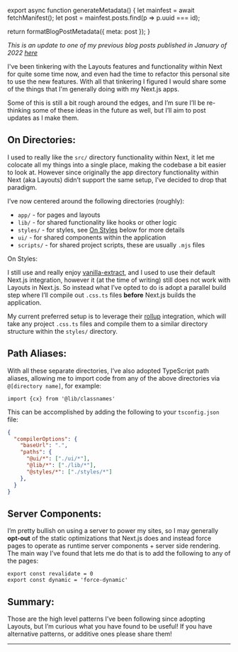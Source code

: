 

export async function generateMetadata() {
  let mainfest = await fetchManifest();
  let post = mainfest.posts.find(p => p.uuid === id);

  return formatBlogPostMetadata({ meta: post });
}

<BlogPage id={id}>

_This is an update to one of my previous blog posts published in January of 2022 [here](/blog/2022/january/my-opinionated-nextjs-setup)_

I've been tinkering with the Layouts features and functionality within Next for quite some time now, and even had the time to refactor this personal site to use the new features. With all that tinkering I figured I would share some of the things that I'm generally doing with my Next.js apps. 

Some of this is still a bit rough around the edges, and I’m sure I’ll be re-thinking some of these ideas in the future as well, but I’ll aim to post updates as I make them.

## On Directories:

I used to really like the `src/` directory functionality within Next, it let me colocate all my things into a single place, making the codebase a bit easier to look at. However since originally the app directory functionality within Next (aka Layouts) didn’t support the same setup, I’ve decided to drop that paradigm.

I’ve now centered around the following directories (roughly):

- `app/` - for pages and layouts
- `lib/` - for shared functionality like hooks or other logic
- `styles/` - for styles, see [On Styles](#on-styles) below for more details
- `ui/` - for shared components within the application
- `scripts/` - for shared project scripts, these are usually `.mjs` files

<Heading is="h2" variant="h2" id="on-styles">On Styles:</Heading>

I still use and really enjoy [vanilla-extract]([https://vanilla-extract.style/](https://vanilla-extract.style/)), and I used to use their default Next.js integration, however it (at the time of writing) still does not work with Layouts in Next.js. So instead what I’ve opted to do is adopt a parallel build step where I’ll compile out `.css.ts` files **before** Next.js builds the application.

My current preferred setup is to leverage their [rollup]([https://vanilla-extract.style/documentation/integrations/rollup/](https://vanilla-extract.style/documentation/integrations/rollup/)) integration, which will take any project `.css.ts` files and compile them to a similar directory structure within the `styles/` directory.

## Path Aliases:

With all these separate directories, I’ve also adopted TypeScript path aliases, allowing me to import code from any of the above directories via `@[directory name]`, for example:

```tsx
import {cx} from '@lib/classnames'
```

This can be accomplished by adding the following to your `tsconfig.json` file:

```json
{
  "compilerOptions": {
    "baseUrl": ".",
    "paths": {
      "@ui/*": ["./ui/*"],
      "@lib/*": ["./lib/*"],
      "@styles/*": ["./styles/*"]
    },
  }
}
```

## Server Components:

I’m pretty bullish on using a server to power my sites, so I may generally **opt-out** of the static optimizations that Next.js does and instead force pages to operate as runtime server components + server side rendering. The main way I’ve found that lets me do that is to add the following to any of the pages:

```tsx
export const revalidate = 0
export const dynamic = 'force-dynamic'
```

## Summary:

Those are the high level patterns I’ve been following since adopting Layouts, but I’m curious what you have found to be useful! If you have alternative patterns, or additive ones please share them!

<Spacer />

---

<Spacer />


</BlogPage>